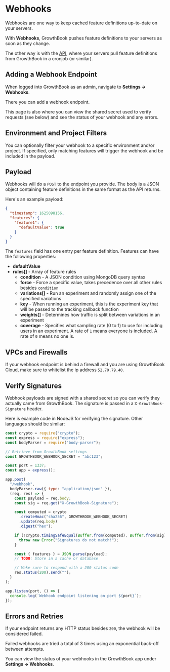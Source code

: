 # Webhooks

Webhooks are one way to keep cached feature definitions up-to-date on your servers.

With **Webhooks**, GrowthBook pushes feature definitions to your servers as soon as they change.

The other way is with the [API](/app/api), where your servers pull feature definitions from GrowthBook in a cronjob (or similar).

## Adding a Webhook Endpoint

When logged into GrowthBook as an admin, navigate to **Settings -> Webhooks**.

There you can add a webhook endpoint.

This page is also where you can view the shared secret used to verify requests (see below) and see the status of your webhook and any errors.

## Environment and Project Filters

You can optionally filter your webhook to a specific environment and/or project. If specified, only matching features will trigger the webhook and be included in the payload.

## Payload

Webhooks will do a `POST` to the endpoint you provide. The body is a JSON object containing feature definitions in the same format as the API returns.

Here's an example payload:

```json
{
  "timestamp": 1625098156,
  "features": {
    "feature1": {
      "defaultValue": true
    }
  }
}
```

The `features` field has one entry per feature definition. Features can have the following properties:

- **defaultValue**
- **rules[]** - Array of feature rules
  - **condition** - A JSON condition using MongoDB query syntax
  - **force** - Force a specific value, takes precedence over all other rules besides `condition`
  - **variations[]** - Run an experiment and randomly assign one of the specified variations
  - **key** - When running an experiment, this is the experiment key that will be passed to the tracking callback function
  - **weights[]** - Determines how traffic is split between variations in an experiment
  - **coverage** - Specifies what sampling rate (0 to 1) to use for including users in an experiment. A rate of `1` means everyone is included. A rate of `0` means no one is.

## VPCs and Firewalls

If your webhook endpoint is behind a firewall and you are using GrowthBook Cloud, make sure to whitelist the ip address `52.70.79.40`.

## Verify Signatures

Webhook payloads are signed with a shared secret so you can verify they actually came from GrowthBook. The signature is passed in a `X-GrowthBook-Signature` header.

Here is example code in NodeJS for verifying the signature. Other languages should be similar:

```js
const crypto = require("crypto");
const express = require("express");
const bodyParser = require("body-parser");

// Retrieve from GrowthBook settings
const GROWTHBOOK_WEBHOOK_SECRET = "abc123";

const port = 1337;
const app = express();

app.post(
  "/webhook",
  bodyParser.raw({ type: "application/json" }),
  (req, res) => {
    const payload = req.body;
    const sig = req.get("X-GrowthBook-Signature");

    const computed = crypto
      .createHmac("sha256", GROWTHBOOK_WEBHOOK_SECRET)
      .update(req.body)
      .digest("hex");

    if (!crypto.timingSafeEqual(Buffer.from(computed), Buffer.from(sig))) {
      throw new Error("Signatures do not match!");
    }

    const { features } = JSON.parse(payload);
    // TODO: Store in a cache or database

    // Make sure to respond with a 200 status code
    res.status(200).send("");
  }
);

app.listen(port, () => {
  console.log(`Webhook endpoint listening on port ${port}`);
});
```

## Errors and Retries

If your endpoint returns any HTTP status besides `200`, the webhook will be considered failed.

Failed webhooks are tried a total of 3 times using an exponential back-off between attempts.

You can view the status of your webhooks in the GrowthBook app under **Settings -> Webhooks**.

